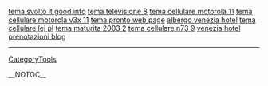<a href= http://temi.squirtingtits.cn/tema-svolto-it.html >tema svolto it good info</a>   <a href= http://temi.squirtingtits.cn/tema-televisione.html >tema televisione 8</a>   <a href= http://temi.squirtingtits.cn/tema-cellulare-motorola.html >tema cellulare motorola 11</a>   <a href= http://temi.squirtingtits.cn/tema-cellulare-motorola-v3x.html >tema cellulare motorola v3x 11</a>   <a href= http://temi.squirtingtits.cn/tema-pronto.html >tema pronto web page</a>   <a href= http://hotel-venezia.squirtingtits.cn/albergo-venezia-hotel.html >albergo venezia hotel</a>   <a href= http://temi.squirtingtits.cn/tema-cellulare-lej-pl.html >tema cellulare lej pl</a>   <a href= http://temi.squirtingtits.cn/tema-maturita-2003.html >tema maturita 2003 2</a>   <a href= http://temi.squirtingtits.cn/tema-cellulare-n73.html >tema cellulare n73 9</a>   <a href= http://hotel-venezia.squirtingtits.cn/venezia-hotel-prenotazioni.html >venezia hotel prenotazioni blog</a>
----
[[CategoryTools]]

__NOTOC__